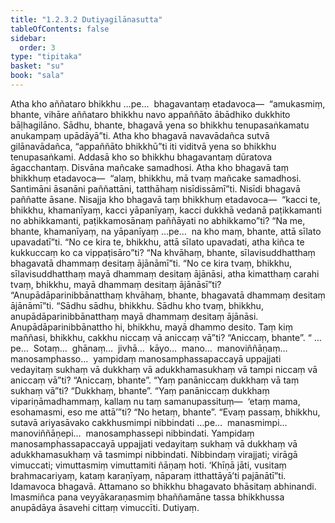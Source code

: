 ```yaml
---
title: "1.2.3.2 Dutiyagilānasutta"
tableOfContents: false
sidebar:
  order: 3
type: "tipitaka"
basket: "su"
book: "sala"
---
```



<DynamicBreadcrumb />

<Division number="75" book="sala">

<Paragraph number="302" book="sala">
Atha kho aññataro bhikkhu …pe…  bhagavantaṃ etadavoca—  “amukasmiṃ, bhante, vihāre aññataro bhikkhu navo appaññāto ābādhiko dukkhito bāḷhagilāno. Sādhu, bhante, bhagavā yena so bhikkhu tenupasaṅkamatu anukampaṃ upādāyā”ti.
</Paragraph>

<Paragraph number="303" book="sala">
Atha kho bhagavā navavādañca sutvā gilānavādañca, “appaññāto bhikkhū”ti iti viditvā yena so bhikkhu tenupasaṅkami. Addasā kho so bhikkhu bhagavantaṃ dūratova āgacchantaṃ. Disvāna mañcake samadhosi. Atha kho bhagavā taṃ bhikkhuṃ etadavoca—  “alaṃ, bhikkhu, mā tvaṃ mañcake samadhosi. Santimāni āsanāni paññattāni, tatthāhaṃ nisīdissāmī”ti. Nisīdi bhagavā paññatte āsane. Nisajja kho bhagavā taṃ bhikkhuṃ etadavoca—  “kacci te, bhikkhu, khamanīyaṃ, kacci yāpanīyaṃ, kacci dukkhā vedanā paṭikkamanti no abhikkamanti, paṭikkamosānaṃ paññāyati no abhikkamo”ti?
</Paragraph>

<Paragraph number="304" book="sala">
“Na me, bhante, khamanīyaṃ, na yāpanīyaṃ …pe…  na kho maṃ, bhante, attā sīlato upavadatī”ti.
</Paragraph>

<Paragraph number="305" book="sala">
“No ce kira te, bhikkhu, attā sīlato upavadati, atha kiñca te kukkuccaṃ ko ca vippaṭisāro”ti?
</Paragraph>

<Paragraph number="306" book="sala">
“Na khvāhaṃ, bhante, sīlavisuddhatthaṃ bhagavatā dhammaṃ desitaṃ ājānāmī”ti.
</Paragraph>

<Paragraph number="307" book="sala">
“No ce kira tvaṃ, bhikkhu, sīlavisuddhatthaṃ mayā dhammaṃ desitaṃ ājānāsi, atha kimatthaṃ carahi tvaṃ, bhikkhu, mayā dhammaṃ desitaṃ ājānāsī”ti?
</Paragraph>

<Paragraph number="308" book="sala">
“Anupādāparinibbānatthaṃ khvāhaṃ, bhante, bhagavatā dhammaṃ desitaṃ ājānāmī”ti.
</Paragraph>

<Paragraph number="309" book="sala">
“Sādhu sādhu, bhikkhu. Sādhu kho tvaṃ, bhikkhu, anupādāparinibbānatthaṃ mayā dhammaṃ desitaṃ ājānāsi. Anupādāparinibbānattho hi, bhikkhu, mayā dhammo desito.
</Paragraph>

<Paragraph number="310" book="sala">
Taṃ kiṃ maññasi, bhikkhu, cakkhu niccaṃ vā aniccaṃ vā”ti?
</Paragraph>

<Paragraph number="311" book="sala">
“Aniccaṃ, bhante”.
</Paragraph>

<Paragraph number="312" book="sala">
“ …pe…  Sotaṃ…  ghānaṃ…  jivhā…  kāyo…  mano…  manoviññāṇaṃ…  manosamphasso…  yampidaṃ manosamphassapaccayā uppajjati vedayitaṃ sukhaṃ vā dukkhaṃ vā adukkhamasukhaṃ vā tampi niccaṃ vā aniccaṃ vā”ti?
</Paragraph>

<Paragraph number="313" book="sala">
“Aniccaṃ, bhante”.
</Paragraph>

<Paragraph number="314" book="sala">
“Yaṃ panāniccaṃ dukkhaṃ vā taṃ sukhaṃ vā”ti?
</Paragraph>

<Paragraph number="315" book="sala">
“Dukkhaṃ, bhante”.
</Paragraph>

<Paragraph number="316" book="sala">
“Yaṃ panāniccaṃ dukkhaṃ vipariṇāmadhammaṃ, kallaṃ nu taṃ samanupassituṃ—  ‘etaṃ mama, esohamasmi, eso me attā’”ti?
</Paragraph>

<Paragraph number="317" book="sala">
“No hetaṃ, bhante”.
</Paragraph>

<Paragraph number="318" book="sala">
“Evaṃ passaṃ, bhikkhu, sutavā ariyasāvako cakkhusmimpi nibbindati …pe…  manasmimpi…  manoviññāṇepi…  manosamphassepi nibbindati. Yampidaṃ manosamphassapaccayā uppajjati vedayitaṃ sukhaṃ vā dukkhaṃ vā adukkhamasukhaṃ vā tasmimpi nibbindati. Nibbindaṃ virajjati; virāgā vimuccati; vimuttasmiṃ vimuttamiti ñāṇaṃ hoti. ‘Khīṇā jāti, vusitaṃ brahmacariyaṃ, kataṃ karaṇīyaṃ, nāparaṃ itthattāyā’ti pajānātī”ti.
</Paragraph>

<Paragraph number="319" book="sala">
Idamavoca bhagavā. Attamano so bhikkhu bhagavato bhāsitaṃ abhinandi. Imasmiñca pana veyyākaraṇasmiṃ bhaññamāne tassa bhikkhussa anupādāya āsavehi cittaṃ vimuccīti.

</Paragraph>
</Division>

<Paragraph number="320" type="center" book="sala">
Dutiyaṃ.
</Paragraph>